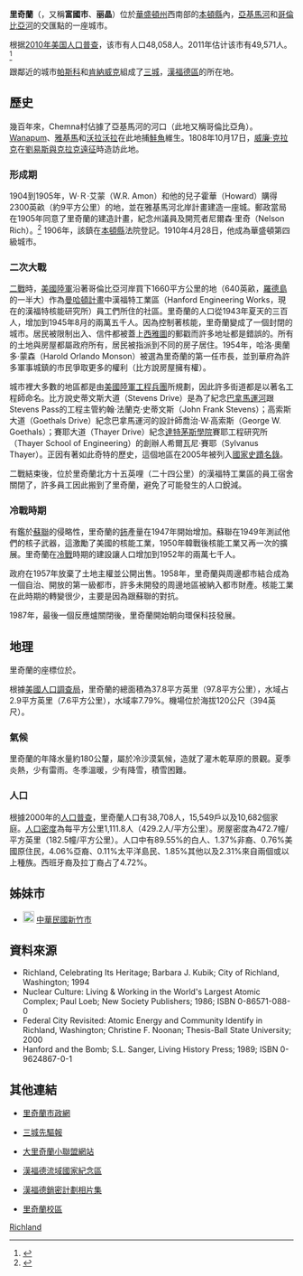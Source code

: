 {{Infobox settlement
|name                     = 里奇蘭
|official_name            = Richland, Washington
|native_name              = Richland{{en}}
|settlement_type          = [[华盛顿州城市列表|市]]
|nickname                 = 
|motto                    = 

<!-- 圖片 -->
|image_skyline            = Richland WA From Beaver Mountain.jpg
|imagesize                = 250px
|image_caption            = 從獾山（Badger Mountain）上俯瞰里奇蘭
|image_flag               = 
|image_seal               =

<!-- 地圖 -->
|image_map = Benton_County_Washington_Incorporated_and_Unincorporated_areas_Richland_Highlighted.svg
|mapsize                  = 250px
|map_caption              = 里奇蘭位置圖
|image_map1               =
|mapsize1                 =
|map_caption1             =

<!-- 行政區 -->
|subdivision_type         = [[國家|國家]]
|subdivision_name         = [[美國|美國]]
|subdivision_type1        = [[美国州份|州]]
|subdivision_name1        = [[華盛頓州|華盛頓州]]
|subdivision_type2        = [[华盛顿州行政区划|郡]]
|subdivision_name2        = [[本頓縣_(華盛頓州)|本頓縣]]

<!-- 政府 -->
|government_footnotes     =
|government_type          =
|leader_title             = 
|leader_name              = 
|leader_title1            =
|leader_name1             =
|established_title        = 
|established_date         = 

<!-- 地區 -->
|unit_pref  =  Imperial
|area_footnotes           =
|area_magnitude           = 
|area_total_km2           = 
|area_land_km2            = 
|area_water_km2           = 
|area_total_sq_mi         = 42.16 
|land_sq_mi               = 39.26
|area_water_sq_mi         = 2.9  

<!-- 人口 -->
|population_as_of         = [[2010年美國人口普查|2010]]
|population_footnotes     = <ref name="2010 Census (City)">{{cite web
                            |title=2010 Census Redistricting Data (Public Law 94-171) Summary File - Place
                            |url=http://factfinder2.census.gov/faces/tableservices/jsf/pages/productview.xhtml?pid=DEC_10_PL_GCTPL2.ST13&prodType=table
                            |work=American FactFinder
                            |publisher=[[United_States_Census_Bureau|United States Census Bureau]]
                            |accessdate=25 August 2012
                            |archive-date=2011-07-21
                            |archive-url=https://web.archive.org/web/20110721034521/http://factfinder2.census.gov/faces/tableservices/jsf/pages/productview.xhtml?pid=DEC_10_PL_GCTPL2.ST13&prodType=table
                            |dead-url=no
                            }}</ref>
|population_total         = 48,058
|population_metro         = 264,133 (美國第176名)
|population_density_km2   = 429.3
|population_density_sq_mi = 1111.8

<!-- 一般資料 -->
|timezone                 = [[太平洋時區|PST]]
|utc_offset               = -8
|timezone_DST             = PDT
|utc_offset_DST           = -7
|elevation_footnotes      =
|elevation_m              = 117
|elevation_ft             = 384
|coordinates_display      = inline,title
|coordinates_type         = region:US_type:city
|latd = 46 |latm = 16 |lats = 47 |latNS = N
|longd = 119 |longm = 16 |longs = 53 |longEW = W

<!-- 區碼與其他 -->
|postal_code_type         = [[美國郵遞區號|郵遞區號]]
|postal_code              = 99352, 99353, 99354
|area_code                = [[北美洲电话区号列表|509]]
|blank_name               = [[聯邦資訊處理標準|FIPS碼]]
|blank_info               = 53-58235{{GR|2}}
|blank1_name              = [[GNIS|GNIS]]編號
|blank1_info              = 1513395{{GR|3}}
|website                  = 
|footnotes                =
}}
'''里奇蘭'''（{{lang-en|Richland}}，又稱'''富國市'''、'''丽晶'''）位於[[華盛頓州|華盛頓州]]西南部的[[本頓縣_(華盛頓州)|本頓縣]]內，[[亞基馬河|亞基馬河]]和[[哥倫比亞河|哥倫比亞河]]的交匯點的一座城市。

根据[[2010年美国人口普查|2010年美国人口普查]]，该市有人口48,058人。2011年估计该市有49,571人。<ref name=census>{{cite web |url=http://www.census.gov/prod/www/abs/decennial/ |title=Census of Population and Housing |publisher=U.S. Census Bureau |accessdate=November 18,  2011 |archive-url=https://web.archive.org/web/20060208103743/http://www.census.gov/prod/www/abs/decennial/ |archive-date=2006-02-08 |dead-url=yes }}</ref>

跟鄰近的城市[[帕斯科_(華盛頓州)|帕斯科]]和[[肯納威克_(華盛頓州)|肯納威克]]組成了[[三城_(華盛頓州)|三城]]，[[漢福德區|漢福德區]]的所在地。

==歷史==
幾百年來，Chemna村佔據了亞基馬河的河口（此地又稱哥倫比亞角）。[[Wanapum|Wanapum]]、[[雅基馬人|雅基馬]]和[[沃拉沃拉|沃拉沃拉]]在此地捕[[鮭魚|鮭魚]]維生。1808年10月17日，[[威廉·克拉克_(探险家)|威廉·克拉克]]在[[劉易斯與克拉克遠征|劉易斯與克拉克遠征]]時造訪此地。

===形成期===
1904到1905年，Ｗ·Ｒ·艾蒙（W.R. Amon）和他的兒子霍華（Howard）購得2300英畝（約9平方公里）的地，並在雅基馬河北岸計畫建造一座城。郵政當局在1905年同意了里奇蘭的建造計畫，紀念州議員及開荒者尼爾森·里奇（Nelson Rich）。<ref>{{cite web|url=http://www.epodunk.com/cgi-bin/genInfo.php?locIndex=24975|title=Profile for Richland, Washington|publisher=[[ePodunk|ePodunk]]|accessdate=2010-05-28|archive-url=https://web.archive.org/web/20100830005906/http://www.epodunk.com/cgi-bin/genInfo.php?locIndex=24975|archive-date=2010-08-30|dead-url=yes}}</ref> 1906年，該鎮在[[本頓縣_(華盛頓州)|本頓縣]]法院登記。1910年4月28日，他成為華盛頓第四級城市。

===二次大戰===
[[二戰|二戰]]時，[[美國陸軍|美國陸軍]]沿著哥倫比亞河岸買下1660平方公里的地（640英畝，[[羅德島|羅德島]]的一半大）作為[[曼哈頓計畫|曼哈頓計畫]]中漢福特工業區（Hanford Engineering Works，現在的漢福特核能研究所）員工們所住的社區。里奇蘭的人口從1943年夏天的三百人，增加到1945年8月的兩萬五千人。因為控制著核能，里奇蘭變成了一個封閉的城市。居民被限制出入、信件都被蓋上[[西雅圖|西雅圖]]的郵戳而許多地址都是錯誤的。所有的土地與房屋都屬政府所有，居民被指派到不同的房子居住。1954年，哈洛·奧蘭多·蒙森（Harold Orlando Monson）被選為里奇蘭的第一任市長，並到華府為許多軍事城鎮的市民爭取更多的權利（比方說房屋擁有權）。

城市裡大多數的地區都是由[[美國陸軍工程兵團|美國陸軍工程兵團]]所規劃，因此許多街道都是以著名工程師命名。比方說史蒂文斯大道（Stevens Drive）是為了紀念[[巴拿馬運河|巴拿馬運河]]跟Stevens Pass的工程主管約翰·法蘭克·史蒂文斯（John Frank Stevens）；高索斯大道（Goethals Drive）紀念巴拿馬運河的設計師喬治·W·高索斯（George W. Goethals）；賽耶大道（Thayer Drive）紀念[[達特茅斯學院|達特茅斯學院]]賽耶工程研究所（Thayer School of Engineering）的創辦人希爾瓦尼·賽耶（Sylvanus Thayer）。正因有著如此奇特的歷史，這個地區在2005年被列入[[國家史蹟名錄|國家史蹟名錄]]。

二戰結束後，位於里奇蘭北方十五英哩（二十四公里）的漢福特工業區的員工宿舍關閉了，許多員工因此搬到了里奇蘭，避免了可能發生的人口銳減。

===冷戰時期===
有鑑於[[蘇聯|蘇聯]]的侵略性，里奇蘭的[[鈽|鈽]]產量在1947年開始增加。蘇聯在1949年測試他們的核子武器，這激勵了美國的核能工業，1950年韓戰後核能工業又再一次的擴展。里奇蘭在[[冷戰|冷戰]]時期的建設讓人口增加到1952年的兩萬七千人。

政府在1957年放棄了土地主權並公開出售。1958年，里奇蘭與周邊都市結合成為一個自治、開放的第一級都市，許多未開發的周邊地區被納入都市財產。核能工業在此時期的轉變很少，主要是因為跟蘇聯的對抗。

1987年，最後一個反應爐關閉後，里奇蘭開始朝向環保科技發展。

==地理==

里奇蘭的座標位於{{Coord|46|16|47|N|119|16|53|W|type:city}}{{GR|1}}。

根據[[美國人口調查局|美國人口調查局]]，里奇蘭的總面積為37.8平方英里（97.8平方公里），水域占2.9平方英里（7.6平方公里），水域率7.79%。機場位於海拔120公尺（394英尺）。

===氣候===
里奇蘭的年降水量約180公釐，屬於冷沙漠氣候，造就了灌木乾草原的景觀。夏季炎熱，少有雷雨。冬季溫暖，少有降雪，積雪困難。

{{Weather box |imperial first = Y
|location = 里奇蘭
|single line = Y
|Jan record high F = 71
|Feb record high F = 73
|Mar record high F = 82
|Apr record high F = 92
|May record high F = 104
|Jun record high F = 112
|Jul record high F = 110
|Aug record high F = 113
|Sep record high F = 106
|Oct record high F = 89
|Nov record high F = 77
|Dec record high F = 66
|year record high F= 113
|Jan high F = 41
|Feb high F = 48
|Mar high F = 58
|Apr high F = 65
|May high F = 73
|Jun high F = 80
|Jul high F = 88
|Aug high F = 88
|Sep high F = 78
|Oct high F = 64
|Nov high F = 49
|Dec high F = 38
|year high F=
|Jan low F = 29
|Feb low F = 30
|Mar low F = 35
|Apr low F = 41
|May low F = 48
|Jun low F = 54
|Jul low F = 59
|Aug low F = 58
|Sep low F = 50
|Oct low F = 40
|Nov low F = 34
|Dec low F = 28
|year low F=
|Jan record low F = −21
|Feb record low F = −22
|Mar record low F = 11
|Apr record low F = 23
|May record low F = 30
|Jun record low F = 38
|Jul record low F = 41
|Aug record low F = 39
|Sep record low F = 31
|Oct record low F = 13
|Nov record low F = −6
|Dec record low F = −10
|year record low F= −22
|Jan precipitation inch = 1.01
|Feb precipitation inch = 0.80
|Mar precipitation inch = 0.69
|Apr precipitation inch = 0.60
|May precipitation inch = 0.65
|Jun precipitation inch = 0.50
|Jul precipitation inch = 0.25
|Aug precipitation inch = 0.16
|Sep precipitation inch = 0.31
|Oct precipitation inch = 0.54
|Nov precipitation inch = 1.02
|Dec precipitation inch = 1.12
|year precipitation inch= 7.6
|source 1 = Weather.com|date=January 2012}}

===人口===
{{USCensusPop
| 1880=
| 1890=
| 1900=
| 1910= 350
| 1920= 279
| 1930= 208
| 1940= 247
| 1950= 21809
| 1960= 23548
| 1970= 26290
| 1980= 33578
| 1990= 32315
| 2000= 38708
|estyear = 2008
|estimate = 46155
|estref=
| footnote=資料來源：<ref>Moffatt, Riley.  ''Population History of Western U.S. Cities & Towns, 1850-1990''.  [[Lanham,_Maryland|Lanham]]: Scarecrow, 1996, 331.</ref><ref>{{cite web | url = http://www.census.gov/popest/cities/files/SUB-EST2007-53.csv | title = Subcounty population estimates: Washington 2000-2007 | format = [[comma-separated_values|CSV]] | publisher = [[United_States_Census_Bureau|United States Census Bureau]], Population Division | date = 2009-03-18 | accessdate = 2009-05-10 | deadurl = yes | archiveurl = https://web.archive.org/web/20090331141941/http://www.census.gov/popest/cities/files/SUB-EST2007-53.csv | archivedate = 2009-03-31 }}</ref>
|}}
根據2000年的[[人口普查|人口普查]]{{GR|2}}，里奇蘭人口有38,708人，15,549戶以及10,682個家庭。[[人口密度|人口密度]]為每平方公里1,111.8人（429.2人/平方公里）。房屋密度為472.7幢/平方英里（182.5幢/平方公里）。人口中有89.55%的白人、1.37%非裔、0.76%美國原住民，4.06%亞裔、0.11%太平洋島民、1.85%其他以及2.31%來自兩個或以上種族。西班牙裔及拉丁裔占了4.72%。

==姊妹市==
*[[Image:Flag_of_the_Republic_of_China.svg|20px]] [[中華民國|中華民國]][[新竹市|新竹市]]

==資料來源==
{{Reflist}}
{{Refbegin}}
* Richland, Celebrating Its Heritage; Barbara J. Kubik; City of Richland, Washington; 1994
* Nuclear Culture: Living & Working in the World's Largest Atomic Complex; Paul Loeb; New Society Publishers; 1986; ISBN 0-86571-088-0
* Federal City Revisited: Atomic Energy and Community Identify in Richland, Washington; Christine F. Noonan; Thesis-Ball State University; 2000
* Hanford and the Bomb; S.L. Sanger, Living History Press; 1989; ISBN 0-9624867-0-1
{{Refend}}

==其他連結==
{{Commonscat|Richland, Washington|里奇兰 (华盛顿州)}}
* {{en}} [http://www.ci.richland.wa.us/ 里奇蘭市政網]
* {{en}} [http://www.tricityherald.com/ 三城先驅報]
* {{en}} [http://www.grll.org 大里奇蘭小聯盟網站]
* {{en}} [http://www.fws.gov/hanfordreach/ 漢福德流域國家紀念區]
* {{en}} [http://www.flickr.com/photos/idyllopuspress/collections/72157616543356776/ 漢福德銷密計劃相片集]
* {{en}} [http://www.rsd.edu 里奇蘭校區]

{{Benton County, Washington}}
{{Washington}}

[[Category:华盛顿州城市|Richland]]